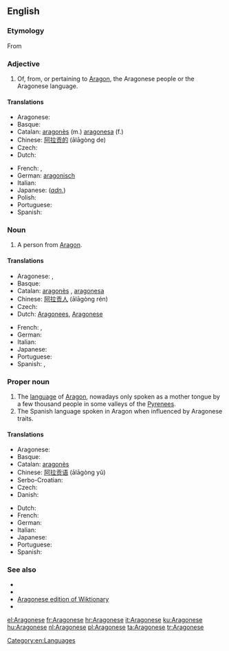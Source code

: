 ==English==
{{rfc-auto}}
{{wikipedia|Aragonese language}}

===Etymology===
From {{suffix|Aragon|ese}}

===Adjective===
{{en-adj|-}}

# Of, from, or pertaining to [[Aragon]], the Aragonese people or the Aragonese language.

====Translations====
{{trans-top|from Aragon}}
* Aragonese: {{t+|an|aragonés|xs=Aragonese}}
* Basque: {{t+|eu|aragoar|xs=Basque}}
* Catalan: [[aragonès]] (m.) [[aragonesa]] (f.)
* Chinese: [[阿拉贡的]] (ālāgòng de)
* Czech: {{t-|cs|aragonský|m}}
* Dutch: {{t+|nl|Aragonees}}
{{trans-mid}}
* French: {{t+|fr|aragonais|m}}, {{t+|fr|aragonaise|f}}
* German: [[aragonisch]]
* Italian: {{t+|it|aragonese}}
* Japanese: (''[[adnominal|adn.]]'') {{t-|ja|アラゴンの|tr=Aragonno}}
* Polish: {{t-|pl|aragoński|m}}
* Portuguese: {{t+|pt|aragonês|m}}
* Spanish: {{t+|es|aragonés}}
{{trans-bottom}}

===Noun===
{{en-noun|pl=Aragonese}}

# A person from [[Aragon]].

====Translations====
{{trans-top|a person}}
* Aragonese: {{t+|an|aragonés|m|xs=Aragonese}}, {{t-|an|aragonesa|f|xs=Aragonese}}
* Basque: {{t+|eu|aragoar|xs=Basque}}
* Catalan: [[aragonès]] {{m}}, [[aragonesa]] {{f}}
* Chinese: [[阿拉贡人]] (ālāgòng rén)
* Czech: {{t-|cs|Aragonec|m}}
* Dutch: [[Aragonees]], {{m}} [[Aragonese]] {{f}}
{{trans-mid}}
* French: {{t+|fr|Aragonais|m}}, {{t+|fr|Aragonaise|f}}
* German: {{t+|de|Aragonesisch}}
* Italian: {{t+|it|aragonese}}
* Japanese: {{t-|ja|アラゴン人|tr=Aragon-jin}}
* Portuguese: {{t+|pt|aragonês|m}}
* Spanish: {{t+|es|aragonés|m}}, {{t-|es|aragonesa|f}}
{{trans-bottom}}

===Proper noun===
{{en-proper noun}}

# The [[language]] of [[Aragon]], nowadays only spoken as a mother tongue by a few thousand people in some valleys of the [[Pyrenees]].
# The Spanish language spoken in Aragon when influenced by Aragonese traits.

====Translations====
{{trans-top|the language of Aragon}}
* Aragonese: {{t+|an|aragonés|xs=Aragonese}}
* Basque: {{t+|eu|aragoiera|xs=Basque}}
* Catalan: [[aragonès]]
* Chinese: [[阿拉贡语]] (ālāgòng yǔ)
* Serbo-Croatian: {{t|sh|aragonski}}
* Czech: {{t-|cs|aragonština|f}}
* Danish: {{t+|da|aragonisk}}
{{trans-mid}}
* Dutch: {{t+|nl|Aragonees}}
* French: {{t+|fr|aragonais|m}}
* German: {{t+|de|Aragonesisch}}
* Italian: {{t+|it|aragonese}}
* Japanese: {{t+|ja|アラゴン語|tr=Aragon-go}}
* Portuguese: {{t+|pt|aragonês|m}}
* Spanish: {{t+|es|aragonés}}
{{trans-bottom}}

===See also===
{{interwiktionary|code=an}}

* {{langcat}}
* {{pedialite|Aragonese language}}
* [[:an:|Aragonese edition of Wiktionary]]
* {{ISO 639|link=Ethnologue|1code=an|lang=Aragonese|code=arg}}

[[Category:en:Languages]]

[[el:Aragonese]]
[[fr:Aragonese]]
[[hr:Aragonese]]
[[it:Aragonese]]
[[ku:Aragonese]]
[[hu:Aragonese]]
[[nl:Aragonese]]
[[pl:Aragonese]]
[[ta:Aragonese]]
[[tr:Aragonese]]